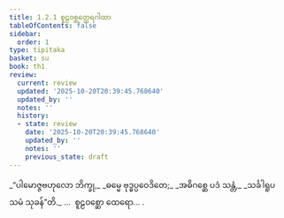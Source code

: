 ```yaml
---
title: 1.2.1 စူဠဝစ္ဆတ္ထေရဂါထာ
tableOfContents: false
sidebar:
  order: 1
type: tipitaka
basket: su
book: th1
review:
  current: review
  updated: '2025-10-20T20:39:45.768640'
  updated_by: ''
  notes: ''
  history:
  - state: review
    date: '2025-10-20T20:39:45.768640'
    updated_by: ''
    notes: ''
    previous_state: draft
---
```



<DynamicBreadcrumb />


<ReviewStatus review={frontmatter.review} showDetails={true} />

<HypothesisAnnotation frontmatter={frontmatter} />

<Division number="11" book="th1" e="ch" v="19" p="222">

<Paragraph number="28" type="verses" book="th1">
_“ပါမောဇ္ဇဗဟုလော ဘိက္ခု,_  
_ဓမ္မေ ဗုဒ္ဓပ္ပဝေဒိတေ;_  
_အဓိဂစ္ဆေ ပဒံ သန္တံ,_  
_သင်္ခါရူပသမံ သုခန်”တိ._  


</Paragraph>
</Division>

<Paragraph number="29" type="center" book="th1">
…  စူဠဝစ္ဆော ထေရော… .
</Paragraph>